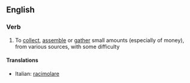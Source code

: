 ==English==

===Verb===
{{en-verb|sg=[[scrape]] [[together]]|scrapes together|scraping together|scraped together}}

# To [[collect]], [[assemble]] or [[gather]] small amounts (especially of money), from various sources, with some difficulty

====Translations====
{{top}}
*Italian: [[racimolare]]
{{mid}}

{{bottom}}